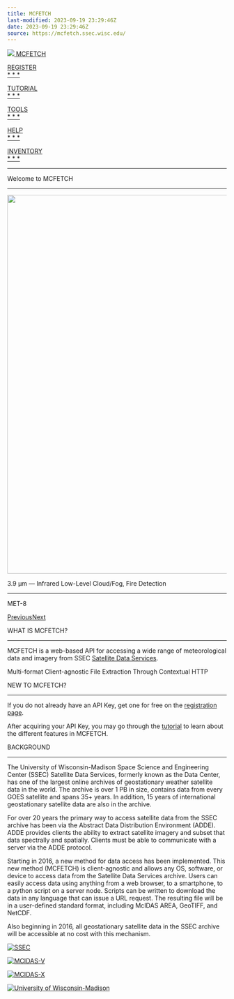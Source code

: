 ```yaml
---
title: MCFETCH
last-modified: 2023-09-19 23:29:46Z
date: 2023-09-19 23:29:46Z
source: https://mcfetch.ssec.wisc.edu/
---
```


 [![](https://mcfetch.ssec.wisc.edu/assets/img/ssec.png) MCFETCH](https://mcfetch.ssec.wisc.edu/./)

[REGISTER<br>* * *](#register)

|

[TUTORIAL<br>* * *](#tutorial)

|

[TOOLS<br>* * *](#tools)

|

[HELP<br>* * *](#help)

|

[INVENTORY<br>* * *](https://inventory.ssec.wisc.edu/inventory/)

* * *

Welcome to MCFETCH

* * *

<img width="1735" height="868" src="../../../_resources/met8_ddc4fbbd38d74242bd63d0b8b6f586b3.jpg"/>

3.9 µm — Infrared Low-Level Cloud/Fog, Fire Detection

* * *

MET-8

[Previous](#home-image-slider)[Next](#home-image-slider)

WHAT IS MCFETCH?

* * *

MCFETCH is a web-based API for accessing a wide range of meteorological data and imagery from SSEC [Satellite Data Services](http://www.ssec.wisc.edu/datacenter/).

Multi-format Client-agnostic File Extraction Through Contextual HTTP

NEW TO MCFETCH?

* * *

If you do not already have an API Key, get one for free on the [registration page](https://mcfetch.ssec.wisc.edu/./#register).

After acquiring your API Key, you may go through the [tutorial](https://mcfetch.ssec.wisc.edu/./#tutorial) to learn about the different features in MCFETCH.

BACKGROUND

* * *

The University of Wisconsin-Madison Space Science and Engineering Center (SSEC) Satellite Data Services, formerly known as the Data Center, has one of the largest online archives of geostationary weather satellite data in the world. The archive is over 1 PB in size, contains data from every GOES satellite and spans 35+ years. In addition, 15 years of international geostationary satellite data are also in the archive.

For over 20 years the primary way to access satellite data from the SSEC archive has been via the Abstract Data Distribution Environment (ADDE). ADDE provides clients the ability to extract satellite imagery and subset that data spectrally and spatially. Clients must be able to communicate with a server via the ADDE protocol.

Starting in 2016, a new method for data access has been implemented. This new method (MCFETCH) is client-agnostic and allows any OS, software, or device to access data from the Satellite Data Services archive. Users can easily access data using anything from a web browser, to a smartphone, to a python script on a server node. Scripts can be written to download the data in any language that can issue a URL request. The resulting file will be in a user-defined standard format, including McIDAS AREA, GeoTIFF, and NetCDF.

Also beginning in 2016, all geostationary satellite data in the SSEC archive will be accessible at no cost with this mechanism.

[![](https://mcfetch.ssec.wisc.edu/assets/img/ssec.png "SSEC")](http://www.ssec.wisc.edu/)

[![](https://mcfetch.ssec.wisc.edu/assets/img/mcidas.png "MCIDAS-V")](http://www.ssec.wisc.edu/mcidas/software/v/)

[![](https://mcfetch.ssec.wisc.edu/assets/img/mcidas_x.png "MCIDAS-X")](https://www.ssec.wisc.edu/mcidas/software/x/)

[![](https://mcfetch.ssec.wisc.edu/assets/img/wisconsin.png "University of Wisconsin-Madison")](http://www.wisc.edu/)